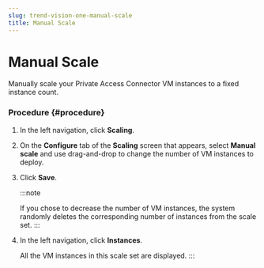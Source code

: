 ```yaml
---
slug: trend-vision-one-manual-scale
title: Manual Scale
---
```

# Manual Scale

Manually scale your Private Access Connector VM instances to a fixed instance count.

### Procedure {#procedure}

1.  In the left navigation, click **Scaling**.

2.  On the **Configure** tab of the **Scaling** screen that appears, select **Manual scale** and use drag-and-drop to change the number of VM instances to deploy.

3.  Click **Save**.

    :::note

    If you chose to decrease the number of VM instances, the system randomly deletes the corresponding number of instances from the scale set.
    :::

4.  In the left navigation, click **Instances**.

    All the VM instances in this scale set are displayed.
:::
